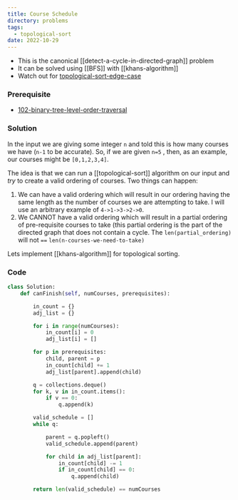 ```yaml
---
title: Course Schedule
directory: problems
tags:
  - topological-sort
date: 2022-10-29
---
```


- This is the canonical [[detect-a-cycle-in-directed-graph]] problem
- It can be solved using [[BFS]] with [[khans-algorithm]]
- Watch out for [topological-sort-edge-case](/posts/topological-sort-edge-case)

### Prerequisite

- [102-binary-tree-level-order-traversal](/posts/102-binary-tree-level-order-traversal)

### Solution

In the input we are giving some integer `n` and told this is how many courses we have (`n-1` to be accurate). So, if we are given `n=5` , then, as an example, our courses might be `[0,1,2,3,4]`.

The idea is that we can run a [[topological-sort]] algorithm on our input and _try_ to create a valid ordering of courses. Two things can happen:

1. We can have a valid ordering which will result in our ordering having the same length as the number of courses we are attempting to take. I will use an arbitrary example of `4->1->3->2->0`.
2. We CANNOT have a valid ordering which will result in a partial ordering of pre-requisite courses to take (this partial ordering is the part of the directed graph that does not contain a cycle. The `len(partial_ordering)` will not `==` `len(n-courses-we-need-to-take)`

Lets implement [[khans-algorithm]] for topological sorting.

### Code

```python
class Solution:
    def canFinish(self, numCourses, prerequisites):

        in_count = {}
        adj_list = {}

        for i in range(numCourses):
            in_count[i] = 0
            adj_list[i] = []

        for p in prerequisites:
            child, parent = p
            in_count[child] += 1
            adj_list[parent].append(child)

        q = collections.deque()
        for k, v in in_count.items():
            if v == 0:
                q.append(k)

        valid_schedule = []
        while q:

            parent = q.popleft()
            valid_schedule.append(parent)

            for child in adj_list[parent]:
                in_count[child] -= 1
                if in_count[child] == 0:
                    q.append(child)

        return len(valid_schedule) == numCourses
```
